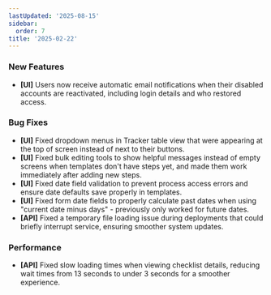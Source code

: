 ```yaml
---
lastUpdated: '2025-08-15'
sidebar:
  order: 7
title: '2025-02-22'
---
```


### New Features

- **[UI]** Users now receive automatic email notifications when their disabled accounts are reactivated, including login details and who restored access.

### Bug Fixes

- **[UI]** Fixed dropdown menus in Tracker table view that were appearing at the top of screen instead of next to their buttons.
- **[UI]** Fixed bulk editing tools to show helpful messages instead of empty screens when templates don't have steps yet, and made them work immediately after adding new steps.
- **[UI]** Fixed date field validation to prevent process access errors and ensure date defaults save properly in templates.
- **[UI]** Fixed form date fields to properly calculate past dates when using "current date minus days" - previously only worked for future dates.
- **[API]** Fixed a temporary file loading issue during deployments that could briefly interrupt service, ensuring smoother system updates.

### Performance

- **[API]** Fixed slow loading times when viewing checklist details, reducing wait times from 13 seconds to under 3 seconds for a smoother experience.
